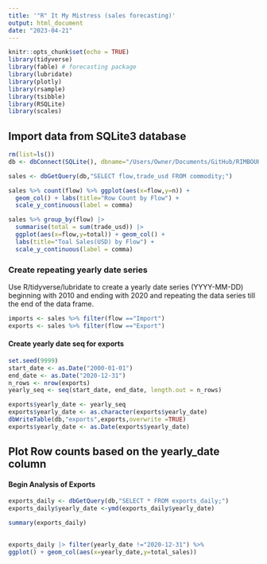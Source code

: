 ---
title: '"R" It My Mistress (sales forecasting)'
output: html_document
date: "2023-04-21"
---

```{r setup, include=FALSE}
knitr::opts_chunk$set(echo = TRUE)
library(tidyverse)
library(fable) # forecasting package
library(lubridate)
library(plotly)
library(rsample)
library(tsibble)
library(RSQLite)
library(scales)
```

## Import data from SQLite3 database

```{r}
rm(list=ls())
db <- dbConnect(SQLite(), dbname="/Users/Owner/Documents/GitHub/RIMBOUKARI/commodity_trade.sqlite3")
```
```{r}
sales <- dbGetQuery(db,"SELECT flow,trade_usd FROM commodity;")
```
```{r}
sales %>% count(flow) %>% ggplot(aes(x=flow,y=n)) +
  geom_col() + labs(title="Row Count by Flow") +
  scale_y_continuous(label = comma)
```

```{r}
sales %>% group_by(flow) |> 
  summarise(total = sum(trade_usd)) |>
  ggplot(aes(x=flow,y=total)) + geom_col() +
  labs(title="Toal Sales(USD) by Flow") +
  scale_y_continuous(label = comma)
```

### Create repeating yearly date series

Use R/tidyverse/lubridate to create a yearly date series (YYYY-MM-DD) beginning with 2010 and ending with 2020 and repeating the data series till the end of the data frame. 

```{r}
imports <- sales %>% filter(flow =="Import")
exports <- sales %>% filter(flow =="Export")

```

#### Create yearly date seq for exports

```{r}
set.seed(9999)
start_date <- as.Date("2000-01-01")
end_date <- as.Date("2020-12-31")
n_rows <- nrow(exports)
yearly_seq <- seq(start_date, end_date, length.out = n_rows)

exports$yearly_date <- yearly_seq
exports$yearly_date <- as.character(exports$yearly_date)
dbWriteTable(db,"exports",exports,overwrite =TRUE)
exports$yearly_date <- as.Date(exports$yearly_date)
```

## Plot Row counts based on the yearly_date column
#### Begin Analysis of Exports

```{r}
exports_daily <- dbGetQuery(db,"SELECT * FROM exports_daily;")
exports_daily$yearly_date <-ymd(exports_daily$yearly_date)

```
```{r}
summary(exports_daily)
            
```

```{r}
exports_daily |> filter(yearly_date !="2020-12-31") %>%
ggplot() + geom_col(aes(x=yearly_date,y=total_sales))
```



